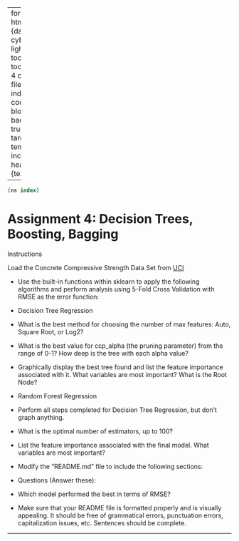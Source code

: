 
---
format:
  html:
    theme: {dark: cyborg, light: yeti}
    toc: true
    toc-depth: 4
    output-file: index.html
code-block-background: true
base-target-path: temp
include-in-header: {text: '<link rel = "icon" href = "data:," />'}

---
<style></style><style>.printedClojure .sourceCode {
  background-color: transparent;
  border-style: none;
}
</style>
<script src="index_files/md-default0.js" type="text/javascript"></script><script src="index_files/md-default1.js" type="text/javascript"></script>

::: {.sourceClojure}
```clojure
(ns index)
```
:::



# Assignment 4: Decision Trees, Boosting, Bagging

Instructions

Load the Concrete Compressive Strength Data Set from [UCI](https://archive.ics.uci.edu/ml/datasets/Concrete+Compressive+Strength)

* Use the built-in functions within sklearn to apply the following algorithms and perform analysis using 5-Fold Cross Validation with RMSE as the error function:
* Decision Tree Regression
* What is the best method for choosing the number of max features: Auto, Square Root, or Log2?
* What is the best value for ccp_alpha (the pruning parameter) from the range of 0-1? How deep is the tree with each alpha value?
* Graphically display the best tree found and list the feature importance associated with it. What variables are most important? What is the Root Node?
* Random Forest Regression
* Perform all steps completed for Decision Tree Regression, but don't graph anything.
* What is the optimal number of estimators, up to 100?
* List the feature importance associated with the final model. What variables are most important?

* Modify the "README.md" file to  include the following sections:
* Questions (Answer these):
* Which model performed the best in terms of RMSE?
* Make sure that your README file is formatted properly and is visually appealing. It should be free of grammatical errors, punctuation errors, capitalization issues, etc. Sentences should be complete.

<div style="background-color:grey;height:2px;width:100%;"></div>

<div></div>